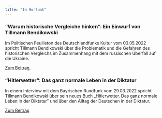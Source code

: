 ```yaml
---
title: "Im Hörfunk"
---
```


### "Warum historische Vergleiche hinken": Ein Einwurf von Tillmann Bendikowski

Im Politischen Feuilleton des Deutschlandfunks Kultur vom 03.05.2022 spricht Tillmann Bendikowski über die Problematik und die Gefahren des historischen Vergleichs im Zusammenhang mit dem russischen Überfall auf die Ukraine.

[Zum Beitrag.](https://www.deutschlandfunkkultur.de/geschichte-historisch-vergleich-politik-100.html)

### "Hitlerwetter": Das ganz normale Leben in der Diktatur

In einem Interview mit dem Bayrischen Rundfunk vom 29.03.2022 spricht Tillmann Bendikowski über sein neues Buch „Hitlerwetter. Das ganz normale Leben in der Diktatur" und über den Alltag der Deutschen in der Diktatur.

[Zum Beitrag](https://www.br.de/nachrichten/kultur/hitlerwetter-das-ganz-normale-leben-in-der-diktatur,T1SWtAp)
